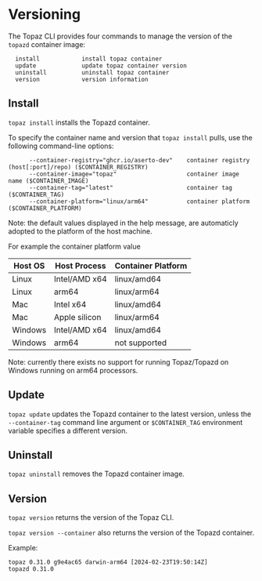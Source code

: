 # Versioning

The Topaz CLI provides four commands to manage the version of the `topazd` container image:

```shell
  install            install topaz container
  update             update topaz container version
  uninstall          uninstall topaz container
  version            version information
```

## Install

`topaz install` installs the Topazd container.

To specify the container name and version that `topaz install` pulls, use the following command-line options:

```shell
      --container-registry="ghcr.io/aserto-dev"    container registry (host[:port]/repo) ($CONTAINER_REGISTRY)
      --container-image="topaz"                    container image name ($CONTAINER_IMAGE)
      --container-tag="latest"                     container tag ($CONTAINER_TAG)
      --container-platform="linux/arm64"           container platform ($CONTAINER_PLATFORM)
```

Note: the default values displayed in the help message, are automaticly adopted to the platform of the host machine.

For example the container platform value

| Host OS      | Host Process | Container Platform | 
| ----------- | ------------- | ------------------ |
| Linux       | Intel/AMD x64 | linux/amd64        |
| Linux       | arm64         | linux/arm64        |
| Mac         | Intel x64     | linux/amd64        |
| Mac         | Apple silicon | linux/arm64        |
| Windows     | Intel/AMD x64 | linux/amd64        | 
| Windows     | arm64         | not supported      |

Note: currently there exists no support for running Topaz/Topazd on Windows running on arm64 processors.

## Update

`topaz update` updates the Topazd container to the latest version, unless the `--container-tag` command line argument or `$CONTAINER_TAG` environment variable specifies a different version.

## Uninstall

`topaz uninstall` removes the Topazd container image.

## Version

`topaz version` returns the version of the Topaz CLI. 

`topaz version --container` also returns the version of the Topazd container.

Example:

```shell
topaz 0.31.0 g9e4ac65 darwin-arm64 [2024-02-23T19:50:14Z]
topazd 0.31.0
```

